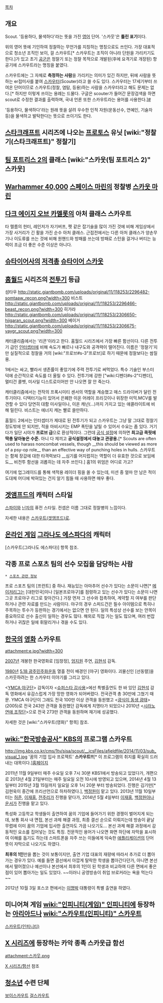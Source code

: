 [[목차]]

== 개요 ==
Scout. '등용하다, 물색하다'라는 뜻을 가진 [[영어]] 단어. '스카웃'은 '''틀린 표기'''이다.

위의 영어 뜻에 기인하여 정찰하는 무언가를 지칭하는 명칭으로도 쓰인다. 가장 대표적으로 청소년 조직인 보이, 걸 스카우트[* 스카우트는 조직이 아니라 단원을 가리키기도 한다.]가 있고 초기 [[공군]]은 정찰기 또는 정찰 목적으로 개발된(후에 요격기로 개장된) 항공기에 스카우트라는 명칭을 붙였다.

스카우트에는 그 자체로 '''측정하는 사람'''을 가리키는 의미가 있긴 하지만, 뒤에 사람을 뜻하는 er접미사를 붙여 [[스카우터]](Scouter)라고 쓸 수도 있다. 스카우터는 17세기부터 쓰여온 단어이므로 스카우트(정찰, 염탐, 등용)하는 사람을 스카우터라고 해도 문제는 없다.[* 하지만 이렇게 쓰이는 용례는 드물다. 구글은 scouter가 들어간 문장검색을 하면 scout로 수정한 결과를 출력하며, 국내 언론 또한 스카우트라는 용어를 사용한다.][http://dictionary.reference.com/browse/scouter #]

'등용하다, 물색하다'라는 원래 뜻을 살려 우수한 인적 자원(운동선수, 연예인, 기술자 등)을 물색하고 발탁한다는 뜻으로 쓰이기도 한다.

== [[스타크래프트]] 시리즈에 나오는 [[프로토스]] 유닛 [wiki:"정찰기(스타크래프트)" 정찰기] ==

== [[팀 포트리스 2]]의 클래스 [wiki:"스카웃(팀 포트리스 2)" 스카웃] ==

== [[Warhammer 40,000]] [[스페이스 마린]]의 정찰병 [[스카웃 마린]] ==

== [[다크 에이지 오브 카멜롯]]의 아처 클래스 스카우트 ==
타 렐름의 헌터, 레인저가 자기버프, 펫 같은 잡기술을 많이 가진 것에 비해 게임상에서 가장 사거리가 긴 활을 가진 순수 아처 클래스. 근접전에서는 다른 아처 클래스가 양손무기나 이도류를 쓰는 것에 비해 원핸드와 방패를 쓰는데 방패로 스턴을 걸거나 버티는 능력이 조금 더 좋은 수준 이상은 아니다.

== [[슈타이어]]사의 [[저격총]] [[슈타이어 스카웃]] ==

== [[홈월드]] 시리즈의 [[전투기]] 등급 ==
섬타우
http://static.giantbomb.com/uploads/original/11/118253/2296482-somtaaw_recon.png?width=300 
비스트
http://static.giantbomb.com/uploads/original/11/118253/2296466-beast_recon.png?width=300
히가라
http://static.giantbomb.com/uploads/original/11/118253/2306650-hiigaran_scout.png?width=300 
베이거
http://static.giantbomb.com/uploads/original/11/118253/2306675-vaygr_scout.png?width=300 

캐터클리즘에서는 '리콘'이라고 한다. 홈월드 시리즈에서 가장 빠른 함선이다. 다른 전투기 급인 [[인터셉터]]에 비해 속도가 빠르나 내구도와 공격력이 떨어진다. 이름은 '정찰기'지만 실질적으로 정찰을 거의 [wiki:"프로브#s-3"프로브]로 하기 때문에 정찰보다는 쌈질용. 

1에서는 싸고, 빨라서 생존률이 좋았기에 주력 전투기로 써먹었다. 특수 기술인 부스터 덕에 순간적으로 속도를 더 올릴 수 있다. 전투기에 강한 ["wiki:디펜더#s-2"디펜더], 멀티건 콜벳, 미사일 디스트로이어만 안 나오면 잘 안 죽는다.

캐터클리즘에서는 전작의 프록시미티 센서의 역할을 계승했고 매스 드라이버가 달린 전투기이다. 디텍터기능이 있어서 은폐한 이온 어레이 프리깃이나 위장한 미믹.MCV를 발견할 수 있다 당연히 대함 미사일이나, 이온 캐넌(…)까지 가지고 있는 애콜라이트에 비해 밀린다. 비스트는 에너지 캐논 빨로 쓸만하다.

홈월드 2에서는 인터셉터가 제대로 된 전투기가 되고 스카우트는 그냥 말 그대로 정찰기 정도밖에 안 되지만, 적을 마비시키는 EMP 폭탄을 날릴 수 있어서 수요는 좀 있다. 거기다가 일단 시야가 '''프로브 급'''으로 환상적이다. 그런데 [http://cafe.daum.net/homeworldkorea/Nn2d/174 공식 설정]에 의하면 '''최고급 콕핏에 딱총 달아놓은 수준.''' 아니 다 제끼고 '''공식설정에서 대놓고 관광용.'''[* Scouts are often used to harass noncombat vessels, though __this should be viewed as more of a psy-op role__ than an effective way of punching holes in hulls. 스카우트는 함체 장갑에 대한 타격력보다 __심기를 어지럽히는 역할이 더 유효한 것으로 보임에도__ 비전투 함선을 괴롭히는 데 자주 쓰인다.] 홈1의 위엄은 어디로 가고?

여기에 업그레이드를 통해 색적용 레이더 핑을 쏠 수 있는데, 미션 중 얼마 안 남은 적이 도대체 어디에 박혀있는 건지 알기 힘들 때 사용하면 매우 좋다. 
== [[겟앰프드]]의 캐릭터 스타일 ==
[[스파이]]와 [[닌자]]의 퓨전 스타일.
컨셉은 이름 그대로 정찰병의 느낌이다.

자세한 내용은 [[스카우트(겟앰프드)]]로.

== [[온라인 게임]] [[그라나도 에스파다]]의 캐릭터 ==
[스카우트(그라나도 에스파다)] 항목 참조.

== 각종 프로 스포츠 팀의 선수 모집을 담당하는 사람 ==
 * [[스포츠 관련 정보]]

프로 스포츠 팀의 [프런트] 중 하나. 재능있는 아마추어 선수가 있다는 소문이 나면[* [[메이저리그]]는 [대한민국]이나 [일본프로야구]를 점령하고 있는 선수가 있다는 소문이 나면 그곳 프로야구 리그로 찾아간다.] 가장 먼저 그 선수와 접촉하여, 계약할 지 여부를 판단하거나 관련 자료를 만드는 사람이다. 야구의 경우 스피드건은 필수 아이템으로 특히나 주목하는 투수가 등판하는 경기에서는 없으면 안 된다. 일의 특성상 선수를 보는 안목이 중요하므로 선수 출신이 일하는 경우도 많다. 해외로 직접 가는 일도 많으며, 여러 번잡하거나 귀찮은 일에 휘말리거나 겪을 수도 있다.

== [[한국]]의 [[영화]] 스카우트 ==
attachment:e.jpg?width=300

[[2007년]] 개봉한 한국영화로 [임창정], [[엄지원]] 주연, [[김현석]] 감독.
 
[[1980년]] [[5.18 광주민주화운동]] 열흘 전이 배경인 [야구] 영화이다. 괴물신인 [선동렬]을 스카웃하려는 한 스카우터 이야기를 그리고 있다.

<[[YMCA 야구단]]> 감독이자 <[[슈퍼스타 감사용]]>에선 특별출연도 한 바 있던 [[김현석]] 감독 영화에서 유감스럽게 가장 망한 영화가 되어버렸다. 전국관객 총 30만에 그쳤기 때문. YMCA 야구단이 그래도 전국 100만 이상 관객을 동원했고 <[[광식이 동생 광태]]>(2005)로 전국 243만 관객을 동원했던 감독에게 치명타가 되었으나 2010년 <[[시라노 연애 조작단]]>으로 전국 273만 관객을 동원하며 재기에 성공했다.

자세한 것은 [wiki:"스카우트(영화)" 항목] 참조.

== [[wiki:"한국방송공사" KBS]]의 프로그램 스카우트 ==
http://img.kbs.co.kr/cms/1tv/sisa/scout/__icsFiles/afieldfile/2014/11/03/sub_visual_1.jpg
'꿈의 기업 입사 프로젝트' '''스카우트!!'''[* 이 프로그램의 취지를 확실히 드러내는 대목이다.][http://www.kbs.co.kr/1tv/sisa/scout/index.html 홈페이지]

2011년 11월 9일부터  매주 수요일 오후 7시 30분 KBS1에서 방송되고 있었다가, 개편으로 2013년 4월 21일부터는 매주 일요일 오전 10시에 방영되고 있으며, 2014년 4월 13일부터  2015년 3월 15일까지 일요일 오후 1시 20분 부터 방송되었다. 진행은 김기만[* 김현욱이 중간에 프리선언으로 하차하였다.], [[백정원]]이 맡고 있다.
2013년 11월 10일부터는 [[허준]], [[이재홍]], [[전주리]]가 진행을 맡다가, 2014년 5월 4일부터 [[이재홍]], [[백정원]]아나운서가 진행을 맡고 있다.

특성화 고등학교 학생들이 출연하여 꿈의 기업에 들어가기 위한 경쟁이 벌어지게 되는데, 보통 회사 내 면접, 본선 과제 해결 과정, 최종 결선 순으로 이뤄지는데 방송이 끝날 무렵에 이미 꿈의 기업에 입사한 출연자도 가끔 나오기도... 본선 과제 해결 과정에서 감동적인 요소를 집어넣는 것도 특징. 전문적인 용어가 나오면 화면 하단에 자막을 표시하여 이해를 돕기도 하는데 스마트폰을 자주 쓰는 이들에게 익숙한 [[애플리케이션]]의 단어 뜻이 자막으로 나오기도 하였다.

'''최후의 1인'''만을 뽑는 것이 보통이지만, 출연 기업 대표의 재량에 따라서 추가로 더 뽑아가는 경우가 있다. 예를 들면 결선에서 아깝게 탈락한 학생을 뽑아간다던가, 아니면 본선에서 떨어졌으나 예선이나 본선에서 최후의 1인이 된 학생과 비교하여 다른 면에서 좋은 점이 있어 뽑아가는 일도 있었다. ~~이러니 공영방송이 취업 브로커라는 욕을 먹는다~~

2012년 10월 3일 포스코 편에서는 [[이명박]] 대통령이 특별 출연을 하였다.
== 미니어쳐 게임 [[wiki:"인피니티(게임)" 인피니티]]에 등장하는 [[아리아드나]] [[wiki:"스카우트(인피니티)" 스카우트]] ==

[[스카우트(인피니티)]]

== [[X 시리즈]]에 등장하는 카악 종족 스카웃급 함선 ==
attachment:스카웃.png

[[X 시리즈/함선]] 참조

== [[청소년]] 수련 단체 ==

[[보이스카우트]]
[[걸스카우트]]
